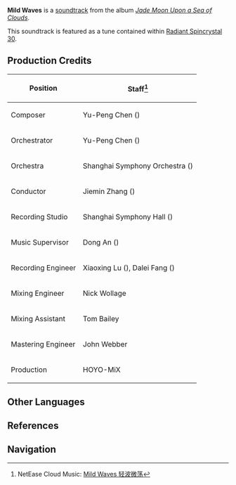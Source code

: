 {{Soundtrack Infobox
|title          =
|image          = Jade Moon Upon a Sea of Clouds.jpg
|album          = Jade Moon Upon a Sea of Clouds
|disc           = 1
|number         = 14
|featured       =
|featured2      =
|featured3      =
|featured_disc  =
|featured_disc2 =
|featured_disc3 =
|youtube_id     = t1O7LpOTBfM
|youtube_time   = 1294
|spotify_id     = 0CvE0nJBSZunRT4RKsjUxL
|played_in      = Bishui Plain
|during         = [[Bishui Plain]] (Day)
|domain         =
|previous       = Winding River
|next           = Rhythm Amidst the Reeds
}}
'''Mild Waves''' is a [[soundtrack]] from the album ''[[Jade Moon Upon a Sea of Clouds]]''.

This soundtrack is featured as a tune contained within [[Radiant Spincrystal 30]].

==Production Credits==
{| class="wikitable" style="text-align:left; height:0.5em"
! Position
! Staff<ref>NetEase Cloud Music: [https://music.163.com/#/song?id=1492276415 Mild Waves 轻波微荡]</ref>
|-
! Composer
| Yu-Peng Chen ({{Lang|zh=陈致逸|mini=1}})
|-
! Orchestrator
| Yu-Peng Chen ({{Lang|zh=陈致逸|mini=1}})
|-
! Orchestra
| Shanghai Symphony Orchestra ({{Lang|zh=上海交响乐团|mini=1}})
|-
! Conductor
| Jiemin Zhang ({{Lang|zh=张洁敏|mini=1}})
|-
! Recording Studio
| Shanghai Symphony Hall ({{Lang|zh=上海交响乐团音乐厅|mini=1}})
|-
! Music Supervisor
| Dong An ({{Lang|zh=安栋|mini=1}})
|-
! Recording Engineer
| Xiaoxing Lu ({{Lang|zh=陆晓幸|mini=1}}), Dalei Fang ({{Lang|zh=房大磊|mini=1}})
|-
! Mixing Engineer
| Nick Wollage
|-
! Mixing Assistant
| Tom Bailey
|-
! Mastering Engineer
| John Webber
|-
! Production
| HOYO-MiX
|}

==Other Languages==
{{Other Languages|default_hidden = 1
|en      = Mild Waves
|zhs     = 轻波微荡
|zhs_rm  = Qīngbō Wēidàng
|zht     = 輕波微蕩
|zht_rm  = Qīngbō Wéidàng
|ja      = たゆたうさざ波<ref name="RS">{{Ref/Item|Radiant Spincrystal 30|note=Japanese, Korean, Spanish, French, Russian, Thai, Vietnamese, German, Indonesian, Portuguese}}</ref>
|ja_rm   = Tayutau Sazanami
|ko      = Mild Waves<ref name="RS" />
|es      = Mild Waves<ref name="RS" />
|fr      = Mild Waves<ref name="RS" />
|ru      = Mild Waves<ref name="RS" />
|th      = Mild Waves<ref name="RS" />
|vi      = Sóng Gợn Lăn Tăn<ref name="RS" />
|de      = Mild Waves<ref name="RS" />
|id      = Mild Waves<ref name="RS" />
|pt      = Mild Waves<ref name="RS" />
}}

==References==
{{Reflist}}

==Navigation==
{{Soundtrack Navbox|Jade Moon Upon a Sea of Clouds}}